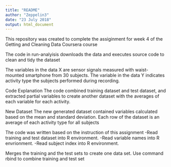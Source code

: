 ```yaml
---
title: "README"
author: "Zeppelin3"
date: "23 July 2018"
output: html_document
---
```


This repository was created to complete the assiginment for week 4 of the Getting and Cleaning Data Coursera course

The code in run-analyisis downloads the data and executes source code to clean and tidy the dataset 

The variables in the data X are sensor signals measured with waist-mounted smartphone from 30 subjects. The variable in the data Y indicates activity type the subjects performed during recording.

Code Explanation The code combined training dataset and test dataset, and extracted partial variables to create another dataset with the averages of each variable for each activity.

New Dataset The new generated dataset contained variables calculated based on the mean and standard deviation. Each row of the dataset is an average of each activity type for all subjects

The code was written based on the instruction of this assignment -Read training and test dataset into R environment. -Read variable names into R envrionment. -Read subject index into R environment.

Merges the training and the test sets to create one data set. Use command rbind to combine training and test set